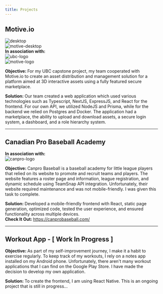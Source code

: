 ```yaml
---
title: Projects
---
```


<div mt="10"/>

## Motive.io

<div width="700px" height="400px" left="50px" position="relative" my="10">
    <img src="/projects/desktop.png" alt="desktop" layout="fill"/>
    <div width="530px" height="290px" position="absolute" left="85px" top="25px" justifyContent="center">
        <img src="/projects/motive/motive-desktop.gif" alt="motive-desktop" layout="fill"/>
    </div>
</div>
<div width="250px" textAlign="center" mx="auto" my="2">
    <strong>In association with: </strong>
    <div display="flex" flexDirection="row" alignItems="center" justifyContent="space-evenly" mt="2">
        <div width="80px" height="80px" position="relative">
            <img src="/projects/motive/ubc.png" alt="ubc-logo" layout="fill"/>
        </div>
        <div width="80px" height="80px" position="relative">
            <img src="/projects/motive/motive.png" alt="motive-logo" layout="fill"/>
        </div>
    </div>
</div>

<strong>Objective: </strong>
For my UBC capstone project, my team cooperated with Motive.io to create an asset distribution and management solution for a platform aimed at 3D interactive assets using a fully featured secure marketplace.
<div my="2"/>
<strong>Solution: </strong>
Our team created a web application which used various technologies such as Typescript, NextJS, ExpressJS, and React for the frontend. For our own API, we utilized NodeJS and Prisma, while for the backend we relied on Postgres and Docker. The application had a marketplace, the ability to upload and download assets, a secure login system, a dashboard, and a role hierarchy system.
        

<hr my="10"/>

## Canadian Pro Baseball Academy

<CanproCarousel my="10"/>

<div width="250px" textAlign="center" mx="auto" my="2">
    <strong>In association with: </strong>
    <div mt="2">
        <div width="106.7px" height="80px" position="relative" mx="auto">
            <img src="/projects/canpro/canpro-logo.png" alt="canpro-logo" layout="fill"/>
        </div>
    </div>
</div>

<strong>Objective: </strong>
Canpro Baseball is a baseball academy for little league players that relied on its website to promote and recruit teams and players. The website features a roster page and information, league registration, and dynamic schedule using TeamSnap API integration. Unfortunately, their website required maintenance and was not mobile-friendly. I was given this task to complete.
<div my="2"/>
<strong>Solution: </strong>
Developed a mobile-friendly frontend with React, static page generation, optimized code, tested the user experience, and ensured functionality across multiple devices.
<div my="2"/>
<strong>Check It Out: </strong>
<a href="https://canprobaseball.com/" textDecoration="none" color="text" _hover={{ color: "primary", textDecoration: "underline", }}>https://canprobaseball.com/</a>

<hr my="10"/>

## Workout App - [ Work In Progress ]

<WorkoutCarousel my="10"/>

<strong>Objective: </strong>
As part of my self-improvement journey, I make it a habit to exercise regularly. To keep track of my workouts, I rely on a notes app installed on my Android phone. Unfortunately, there aren't many workout applications that I can find on the Google Play Store. I have made the decision to develop my own application.
<div my="2"/>
<strong>Solution: </strong>
To create the frontend, I am using React Native. This is an ongoing project that is still in progress…
